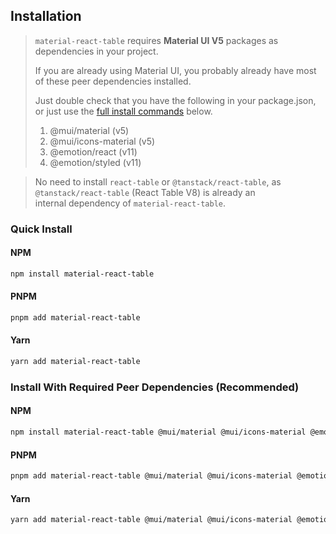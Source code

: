 
<Head>
  <title>Material React Table Docs - Installation</title>
</Head>

## Installation

> `material-react-table` requires **Material UI V5** packages as dependencies in your project.
>
> If you are already using Material UI, you probably already have most of these peer dependencies installed.
>
> Just double check that you have the following in your package.json, or just use the [full install commands](<#install-with-required-peer-dependencies-(recommended)>) below.
>
> 1.  @mui/material (v5)
> 2.  @mui/icons-material (v5)
> 3.  @emotion/react (v11)
> 4.  @emotion/styled (v11)

> No need to install `react-table` or `@tanstack/react-table`, as `@tanstack/react-table` (React Table V8) is already an internal&nbsp;dependency of `material-react-table`.

### Quick Install

#### NPM

```bash
npm install material-react-table
```

#### PNPM

```bash
pnpm add material-react-table
```

#### Yarn

```bash
yarn add material-react-table
```

### Install With Required Peer Dependencies (Recommended)

#### NPM

```bash
npm install material-react-table @mui/material @mui/icons-material @emotion/react @emotion/styled
```

#### PNPM

```bash
pnpm add material-react-table @mui/material @mui/icons-material @emotion/react @emotion/styled
```

#### Yarn

```bash
yarn add material-react-table @mui/material @mui/icons-material @emotion/react @emotion/styled
```
